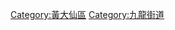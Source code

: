 [[Category:黃大仙區|Category:黃大仙區]]
[[Category:九龍街道|Category:九龍街道]]
{{commonscat|Streets in Wong Tai Sin District}}
